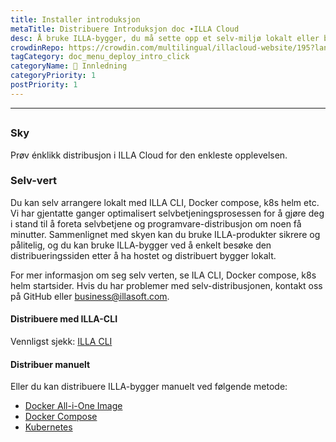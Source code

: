 ```yaml
---
title: Installer introduksjon
metaTitle: Distribuere Introduksjon doc ∙ILLA Cloud
desc: Å bruke ILLA-bygger, du må sette opp et selv-miljø lokalt eller bruke ILLA Cloud for å hoppe over byggeprosessen og raskt bruke ILLA-produkter.
crowdinRepo: https://crowdin.com/multilingual/illacloud-website/195?languages=no&filter=basic&value=0
tagCategory: doc_menu_deploy_intro_click
categoryName: 👋 Innledning
categoryPriority: 1
postPriority: 1
---
```


* * *

## <h2 hidden>Distribuer introduksjon</h2>

### Sky

Prøv énklikk distribusjon i ILLA Cloud for den enkleste opplevelsen.

### Selv-vert

Du kan selv arrangere lokalt med ILLA CLI, Docker compose, k8s helm etc. Vi har gjentatte ganger optimalisert selvbetjeningsprosessen for å gjøre deg i stand til å foreta selvbetjene og programvare-distribusjon om noen få minutter. Sammenlignet med skyen kan du bruke ILLA-produkter sikrere og pålitelig, og du kan bruke ILLA-bygger ved å enkelt besøke den distribueringssiden etter å ha hostet og distribuert bygger lokalt.

For mer informasjon om seg selv verten, se ILA CLI, Docker compose, k8s helm startsider.
Hvis du har problemer med selv-distribusjonen, kontakt oss på GitHub eller business@illasoft.com.

#### Distribuere med ILLA-CLI

Vennligst sjekk: [ILLA CLI](https://www.illacloud.com/docs/illa-cli)

#### Distribuer manuelt

Eller du kan distribuere ILLA-bygger manuelt ved følgende metode:

-   [Docker All-i-One Image](https://github.com/illacloud/deploy-illa-manually/blob/main/docker/README.md)
-   [Docker Compose](https://github.com/illacloud/deploy-illa-manually/blob/main/docker-compose/README.md)
-   [Kubernetes](https://github.com/illacloud/deploy-illa-manually/blob/main/kubernetes/README.md)
